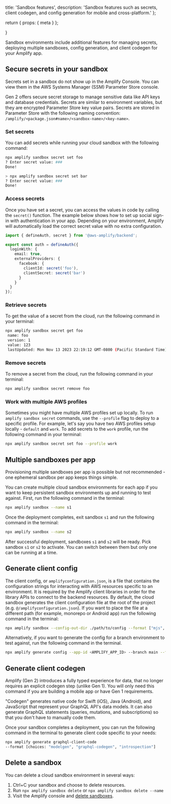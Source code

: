   title: 'Sandbox features',
  description:
    'Sandbox features such as secrets, client codegen, and config generation for mobile and cross-platform.'
};

  return {
    props: {
      meta
    }
  };

}

Sandbox environments include additional features for managing secrets, deploying multiple sandboxes, config generation, and client codegen for your Amplify app.

## Secure secrets in your sandbox

<Callout info>
  Secrets set in a sandbox do not show up in the Amplify Console. You can view them in the AWS Systems Manager (SSM) Parameter Store console.
</Callout>

Gen 2 offers secure secret storage to manage sensitive data like API keys and database credentials. Secrets are similar to environment variables, but they are encrypted Parameter Store key value pairs. Secrets are stored in Parameter Store with the following naming convention: `/amplify/<package.json#name>/<sandbox-name>/<key-name>`.

### Set secrets

You can add secrets while running your cloud sandbox with the following command:

```bash
npx amplify sandbox secret set foo
? Enter secret value: ###
Done!

> npx amplify sandbox secret set bar
? Enter secret value: ###
Done!
```

### Access secrets

Once you have set a secret, you can access the values in code by calling the `secret()` function. The example below shows how to set up social sign-in with authentication in your app. Depending on your environment, Amplify will automatically load the correct secret value with no extra configuration.

```ts
import { defineAuth, secret } from '@aws-amplify/backend';

export const auth = defineAuth({
  loginWith: {
    email: true,
    externalProviders: {
      facebook: {
        clientId: secret('foo'),
        clientSecret: secret('bar')
      }
    }
  }
});
```

### Retrieve secrets

To get the value of a secret from the cloud, run the following command in your terminal:

```bash
npx amplify sandbox secret get foo
 name: foo
 version: 1
 value: 123
 lastUpdated: Mon Nov 13 2023 22:19:12 GMT-0800 (Pacific Standard Time)
```

### Remove secrets

To remove a secret from the cloud, run the following command in your terminal:

```bash
npx amplify sandbox secret remove foo
```

### Work with multiple AWS profiles

Sometimes you might have multiple AWS profiles set up locally. To run `amplify sandbox secret` commands, use the `--profile` flag to deploy to a specific profile. For example, let's say you have two AWS profiles setup locally - `default` and `work`. To add secrets to the `work` profile, run the following command in your terminal:

```bash
npx amplify sandbox secret set foo --profile work
```

## Multiple sandboxes per app

<Callout info>
  Provisioning multiple sandboxes per app is possible but not recommended - one ephemeral sandbox per app keeps things simple.
</Callout>

You can create multiple cloud sandbox environments for each app if you want to keep persistent sandbox environments up and running to test against. First, run the following command in the terminal:

```bash
npx amplify sandbox --name s1
```

Once the deployment completes, exit sandbox `s1` and run the following command in the terminal:

```bash
npx amplify sandbox --name s2
```

After successful deployment, sandboxes `s1` and `s2` will be ready. Pick sandbox `s1` or `s2` to activate. You can switch between them but only one can be running at a time.

## Generate client config

The client config, or `amplifyconfiguration.json`, is a file that contains the configuration strings for interacting with AWS resources specific to an environment. It is required by the Amplify client libraries in order for the library APIs to connect to the backend resources. By default, the cloud sandbox generates the client configuration file at the root of the project (e.g. `@/amplifyconfiguration.json`). If you want to place the file at a different path (for example, monorepo or Android app) run the following command in the terminal:

```bash
npx amplify sandbox --config-out-dir ./path/to/config --format ["mjs", "json", "json-mobile", "ts", "dart"]
```

Alternatively, if you want to generate the config for a branch environment to test against, run the following command in the terminal.

```bash
npx amplify generate config --app-id <AMPLIFY_APP_ID> --branch main --format ["mjs", "json", "json-mobile", "ts", "dart"] out-dir ./path/to/config
```

## Generate client codegen

<Callout info>
  Amplify (Gen 2) introduces a fully typed experience for data, that no longer requires an explicit codegen step (unlike Gen 1). You will only need this command if you are building a mobile app or have Gen 1 requirements.
</Callout>

"Codegen" generates native code for Swift (iOS), Java (Android), and JavaScript that represent your GraphQL API's data models. It can also generate GraphQL statements (queries, mutations, and subscriptions) so that you don't have to manually code them.

Once your sandbox completes a deployment, you can run the following command in the terminal to generate client code specific to your needs:

```bash
npx amplify generate graphql-client-code
--format [choices: "modelgen", "graphql-codegen", "introspection"]
```

## Delete a sandbox

You can delete a cloud sandbox environment in several ways:

1. Ctrl+C your sandbox and choose to delete resources.
1. Run `npx amplify sandbox delete` or `npx amplify sandbox delete --name`
1. Visit the Amplify console and [delete sandboxes](/gen2/deploy-and-host/sandbox-environments/setup/#manage-sandbox-environments).
